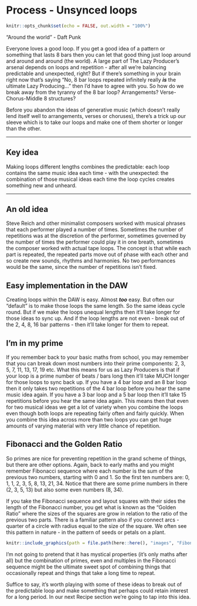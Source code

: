 # Process - Unsynced loops

```r
knitr::opts_chunk$set(echo = FALSE, out.width = "100%")
```

"Around the world" - Daft Punk

Everyone loves a good loop. If you get a good idea of a pattern or something that lasts 8 bars then you can let that good thing just loop around and around and around (the world). A large part of The Lazy Producer's arsenal depends on loops and repetition - after all we're balancing predictable and unexpected, right? But if there's something in your brain right now that's saying "No, 8 bar loops repeated infinitely really ***is*** the ultimate Lazy Producing..." then I'd have to agree with you. So how do we break away from the tyranny of the 8 bar loop? Arrangements? Verse-Chorus-Middle 8 structures?

Before you abandon the ideas of generative music (which doesn't really lend itself well to arrangements, verses or choruses), there's a trick up our sleeve which is to take our loops and make one of them shorter or longer than the other.

------------------------------------------------------------------------

## Key idea {.unnumbered}

Making loops different lengths combines the predictable: each loop contains the same music idea each time - with the unexpected: the combination of those musical ideas each time the loop cycles creates something new and unheard.

------------------------------------------------------------------------

## An old idea

Steve Reich and other minimalist composers worked with musical phrases that each performer played a number of times. Sometimes the number of repetitions was at the discretion of the performer, sometimes governed by the number of times the performer could play it in one breath, sometimes the composer worked with actual tape loops. The concept is that while each part is repeated, the repeated parts move out of phase with each other and so create new sounds, rhythms and harmonies. No two performances would be the same, since the number of repetitions isn't fixed.

## Easy implementation in the DAW

Creating loops within the DAW is easy. Almost ***too*** easy. But often our "default" is to make those loops the same length. So the same ideas cycle round. But if we make the loops unequal lengths then it'll take longer for those ideas to sync up. And if the loop lengths are not even - break out of the 2, 4, 8, 16 bar patterns - then it'll take longer for them to repeat.

## I'm in my prime

If you remember back to your basic maths from school, you may remember that you can break down most numbers into their prime components: 2, 3, 5, 7, 11, 13, 17, 19 etc. What this means for us as Lazy Producers is that if your loop is a prime number of beats / bars long then it'll take MUCH longer for those loops to sync back up. If you have a 4 bar loop and an 8 bar loop then it only takes two repetitions of the 4 bar loop before you hear the same music idea again. If you have a 3 bar loop and a 5 bar loop then it'll take 15 repetitions before you hear the same idea again. This means then that even for two musical ideas we get a lot of variety when you combine the loops even though both loops are repeating fairly often and fairly quickly. When you combine this idea across more than two loops you can get huge amounts of varying material with very little chance of repetition.

## Fibonacci and the Golden Ratio

So primes are nice for preventing repetition in the grand scheme of things, but there are other options. Again, back to early maths and you might remember Fibonacci sequence where each number is the sum of the previous two numbers, starting with 0 and 1. So the first ten numbers are: 0, 1, 1, 2, 3, 5, 8, 13, 21, 34. Notice that there are some prime numbers in there (2, 3, 5, 13) but also some even numbers (8, 34).

If you take the Fibonacci sequence and layout squares with their sides the length of the Fibonacci number, you get what is known as the "Golden Ratio" where the sizes of the squares are grow in relation to the ratio of the previous two parts. There is a familiar pattern also if you connect arcs - quarter of a circle with radius equal to the size of the square. We often see this pattern in nature - in the pattern of seeds or petals on a plant.

```r
knitr::include_graphics(path = file.path(here::here(), "images", "Fibonacci_Spiral.svg"))

```

I'm not going to pretend that it has mystical properties (it's only maths after all) but the combination of primes, even and multiples in the Fibonacci sequence might be the ultimate sweet spot of combining things that occasionally repeat and things that take a long time to repeat.

Suffice to say, it's worth playing with some of these ideas to break out of the predictable loop and make something that perhaps could retain interest for a long period. In our next Recipe section we're going to tap into this idea.
